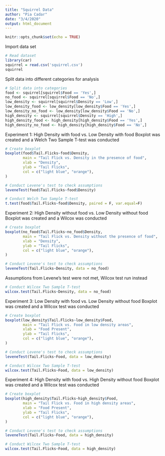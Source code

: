 ```yaml
---
title: "Squirrel Data"
author: "Pia Cadar"
date: "3/4/2020"
output: html_document
---
```


```r
knitr::opts_chunk$set(echo = TRUE)
```

Import data set
```r
# Read dataset
library(car)
squirrel = read.csv('squirrel.csv')
squirrel
```

Split data into different categories for analysis
```r
# Split data into categories
food <- squirrel[squirrel$Food == 'Yes',]
no_food <- squirrel[squirrel$Food == 'No',]
low_density <- squirrel[squirrel$Density == 'Low',]
low_density_food <- low_density[low_density$Food == 'Yes',]
low_density_no_food <- low_density[low_density$Food == 'No',]
high_density <- squirrel[squirrel$Density == 'High',]
high_density_food <- high_density[high_density$Food == 'Yes',]
high_density_no_food <- high_density[high_density$Food == 'No',]

```

Experiment 1: High Density with food vs. Low Density with food
Boxplot was created and a Welch Two Sample T-test was conducted
```r
# Create boxplot
boxplot(food$Tail.Flicks~food$Density,
        main = "Tail Flick vs. Density in the presence of food",
        xlab = "Density",
        ylab = "Tail Flicks",
        col = c("light blue", "orange"),
)
```
```r
# Conduct Levene's test to check assumptions
leveneTest(food$Tail.Flicks~food$Density)
```
```r
# Conduct Welch Two Sample T-test
t.test(food$Tail.Flicks~food$Density, paired = F, var.equal=F)
```

Experiment 2: High Density without food vs. Low Density without food
Boxplot was created and a Wilcox was conducted
```r
# Create boxplot
boxplot(no_food$Tail.Flicks~no_food$Density,
        main = "Tail Flick vs. Density without the presence of food",
        xlab = "Density",
        ylab = "Tail Flicks",
        col = c("light blue", "orange"),
)
```
```r
# Conduct Levene's test to check assumptions
leveneTest(Tail.Flicks~Density, data = no_food)
```
Assumptions from Levene's test were not met, Wilcox test run instead
```r
# Conduct Wilcox Two Sample T-test
wilcox.test(Tail.Flicks~Density, data = no_food)
```

Experiment 3: Low Density with food vs. Low Density without food
Boxplot was created and a Wilcox test was conducted
```r
# Create boxplot
boxplot(low_density$Tail.Flicks~low_density$Food,
        main = "Tail Flick vs. Food in low density areas",
        xlab = "Food Present",
        ylab = "Tail Flicks",
        col = c("light blue", "orange"),
)
```
```r
# Conduct Levene's test to check assumptions
leveneTest(Tail.Flicks~Food, data = low_density)
```
```r
# Conduct Wilcox Two Sample T-test
wilcox.test(Tail.Flicks~Food, data = low_density)
```

Experiment 4: High Density with food vs. High Density without food
Boxplot was created and a Wilcox test was conducted
```r
# Create boxplot
boxplot(high_density$Tail.Flicks~high_density$Food,
        main = "Tail Flick vs. Food in high density areas",
        xlab = "Food Present",
        ylab = "Tail Flicks",
        col = c("light blue", "orange"),
)
```
```r
# Conduct Levene's test to check assumptions
leveneTest(Tail.Flicks~Food, data = high_density)
```
```r
# Conduct Wilcox Two Sample T-test
wilcox.test(Tail.Flicks~Food, data = high_density)
```
